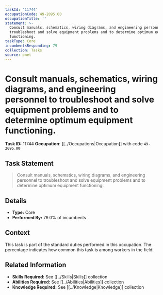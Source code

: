 ```yaml
---
taskId: '11744'
occupationCode: 49-2095.00
occupationTitle: ''
statement: >-
  Consult manuals, schematics, wiring diagrams, and engineering personnel to
  troubleshoot and solve equipment problems and to determine optimum equipment
  functioning.
taskType: Core
incumbentsResponding: 79
collection: Tasks
source: onet
---
```

# Consult manuals, schematics, wiring diagrams, and engineering personnel to troubleshoot and solve equipment problems and to determine optimum equipment functioning.

**Task ID:** 11744
**Occupation:** [[../Occupations|Occupation]] with code `49-2095.00`

## Task Statement

> Consult manuals, schematics, wiring diagrams, and engineering personnel to troubleshoot and solve equipment problems and to determine optimum equipment functioning.

## Details

- **Type:** Core
- **Performed By:** 79.0% of incumbents

## Context

This task is part of the standard duties performed in this occupation. The percentage indicates how common this task is among workers in the field.

## Related Information

- **Skills Required:** See [[../Skills|Skills]] collection
- **Abilities Required:** See [[../Abilities|Abilities]] collection
- **Knowledge Required:** See [[../Knowledge|Knowledge]] collection
